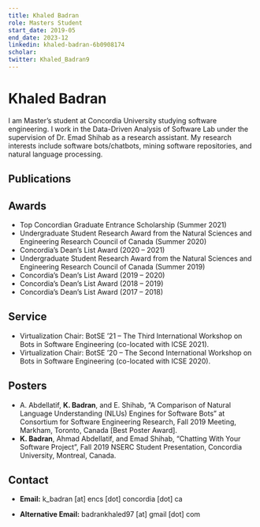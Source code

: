```yaml
---
title: Khaled Badran
role: Masters Student
start_date: 2019-05
end_date: 2023-12
linkedin: khaled-badran-6b0908174
scholar:
twitter: Khaled_Badran9
---
```


# Khaled Badran

I am Master’s student at Concordia University studying software engineering. I work in the Data-Driven Analysis of Software Lab under the supervision of Dr. Emad Shihab as a research assistant. My research interests include software bots/chatbots, mining software repositories, and natural language processing.

## Publications


<AuthorPublications firstname="Khaled" lastname="Badran" />

## Awards

- Top Concordian Graduate Entrance Scholarship (Summer 2021)
- Undergraduate Student Research Award from the Natural Sciences and Engineering Research Council of Canada (Summer 2020)
- Concordia’s Dean’s List Award (2020 – 2021)
- Undergraduate Student Research Award from the Natural Sciences and Engineering Research Council of Canada (Summer 2019)
- Concordia’s Dean’s List Award (2019 – 2020)
- Concordia’s Dean’s List Award (2018 – 2019)
- Concordia’s Dean’s List Award (2017 – 2018)

## Service

- Virtualization Chair: BotSE ’21 – The Third International Workshop on Bots in Software Engineering (co-located with ICSE 2021).
- Virtualization Chair: BotSE ’20 – The Second International Workshop on Bots in Software Engineering (co-located with ICSE 2020).

## Posters

- A. Abdellatif, **K. Badran**, and E. Shihab, “A Comparison of Natural Language Understanding (NLUs) Engines for Software Bots” at Consortium for Software Engineering Research, Fall 2019 Meeting, Markham, Toronto, Canada [Best Poster Award].
- **K. Badran**, Ahmad Abdellatif, and Emad Shihab, “Chatting With Your Software Project”, Fall 2019 NSERC Student Presentation, Concordia University, Montreal, Canada.

## Contact

- **Email:** k_badran [at] encs [dot] concordia [dot] ca

- **Alternative Email:** badrankhaled97 [at] gmail [dot] com
